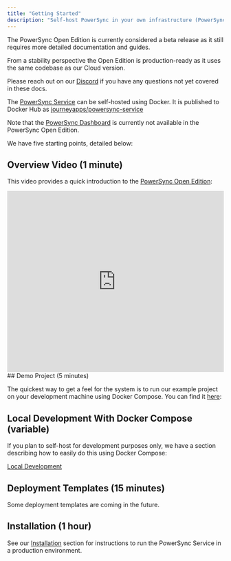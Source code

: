 ```yaml
---
title: "Getting Started"
description: "Self-host PowerSync in your own infrastructure (PowerSync Open Edition or PowerSync Enterprise Self-Hosted Edition)."
---
```


<Info>
The PowerSync Open Edition is currently considered a beta release as it still requires more detailed documentation and guides.

From a stability perspective the Open Edition is production-ready as it uses the same codebase as our Cloud version.

Please reach out on our [Discord](https://discord.gg/powersync) if you have any questions not yet covered in these docs.
</Info>

The [PowerSync Service](https://github.com/powersync-ja/powersync-service) can be self-hosted using Docker. It is published to Docker Hub as [journeyapps/powersync-service](https://hub.docker.com/r/journeyapps/powersync-service)

Note that the [PowerSync Dashboard](/usage/tools/powersync-dashboard) is currently not available in the PowerSync Open Edition.

We have five starting points, detailed below:

## Overview Video (1 minute)

This video provides a quick introduction to the [PowerSync Open Edition](https://www.powersync.com/blog/powersync-open-edition-release):

<iframe width="100%" height="420" src="https://www.youtube.com/embed/KtExRZqi5Tg?si=0yINI4Vh93PfBhgs" title="YouTube video player" frameborder="0" allow="accelerometer; autoplay; clipboard-write; encrypted-media; gyroscope; picture-in-picture; web-share" referrerpolicy="strict-origin-when-cross-origin" allowfullscreen></iframe>
## Demo Project (5 minutes)

The quickest way to get a feel for the system is to run our example project on your development machine using Docker Compose. You can find it [here](https://github.com/powersync-ja/self-host-demo):

<Card
  title="GitHub - powersync-ja/self-host-demoGitHub"
  icon="github"
  href="https://github.com/powersync-ja/self-host-demo"
  horizontal
/>


## Local Development With Docker Compose (variable)

If you plan to self-host for development purposes only, we have a section describing how to easily do this using Docker Compose:

[Local Development](/self-hosting/local-development)

## Deployment Templates (15 minutes)

Some deployment templates are coming in the future.

## Installation (1 hour)

See our [Installation](/self-hosting/installation) section for instructions to run the PowerSync Service in a production environment.
